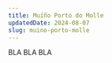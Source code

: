 ---
title: Muíño Porto do Molle
updatedDate: 2024-08-07
slug: muino-porto-molle
---

BLA BLA BLA
